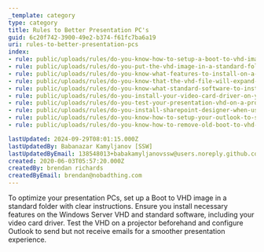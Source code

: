 ```yaml
---
_template: category
type: category
title: Rules to Better Presentation PC's
guid: 6c20f742-3900-49e2-b374-f61fc7ba6a19
uri: rules-to-better-presentation-pcs
index:
- rule: public/uploads/rules/do-you-know-how-to-setup-a-boot-to-vhd-image/rule.mdx
- rule: public/uploads/rules/do-you-put-the-vhd-image-in-a-standard-folder-name-with-instructions/rule.mdx
- rule: public/uploads/rules/do-you-know-what-features-to-install-on-a-windows-2008-r2-vhd/rule.mdx
- rule: public/uploads/rules/do-you-know-that-the-vhd-file-will-expand-to-the-size-of-the-partition-inside-the-vhd-when-you-boot-into-it/rule.mdx
- rule: public/uploads/rules/do-you-know-what-standard-software-to-install-on-vhd/rule.mdx
- rule: public/uploads/rules/do-you-install-your-video-card-driver-on-your-vhd/rule.mdx
- rule: public/uploads/rules/do-you-test-your-presentation-vhd-on-a-projector/rule.mdx
- rule: public/uploads/rules/do-you-install-sharepoint-designer-when-using-a-sharepoint-vhd/rule.mdx
- rule: public/uploads/rules/do-you-know-how-to-setup-your-outlook-to-send-but-not-receive/rule.mdx
- rule: public/uploads/rules/do-you-know-how-to-remove-old-boot-to-vhd-entries/rule.mdx

lastUpdated: 2024-09-29T08:01:15.000Z
lastUpdatedBy: Babanazar Kamyljanov [SSW]
lastUpdatedByEmail: 138548013+babakamyljanovssw@users.noreply.github.com
created: 2020-06-03T05:57:20.000Z
createdBy: brendan richards
createdByEmail: brendan@nobadthing.com
---
```


To optimize your presentation PCs, set up a Boot to VHD image in a standard folder with clear instructions. Ensure you install necessary features on the Windows Server VHD and standard software, including your video card driver. Test the VHD on a projector beforehand and configure Outlook to send but not receive emails for a smoother presentation experience.
